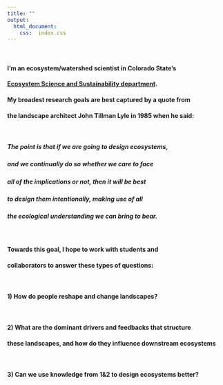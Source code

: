 ```yaml
---
title: ""
output:
  html_document:
    css:  index.css
---
```



<br>

#### I'm an ecosystem/watershed scientist in Colorado State's
#### [Ecosystem Science and Sustainability department](https://warnercnr.colostate.edu/ess/).
#### My broadest research goals are best captured by a quote from
#### the landscape architect John Tillman Lyle in 1985 when he said: 

<br>

#####  The point is that if we are going to design ecosystems,
#####  and we continually do so whether we care to face
#####  all of the implications or not, then it will be best
#####  to design them intentionally, making use of all 
#####  the ecological understanding we can bring to bear.

<br>

####  Towards this goal, I hope to work with students and
####  collaborators to answer these types of questions:

<br>


####  **1) How do people reshape and change landscapes?**

<br>

####  **2) What are the dominant drivers and feedbacks that structure**
####  **these landscapes, and how do they influence downstream ecosystems**

<br>

####  **3) Can we use knowledge from 1&2 to design ecosystems better?**

<br>
<br>
<br>
<br>




